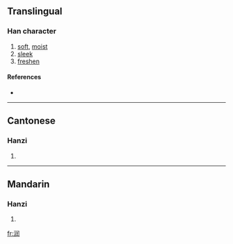{{also|潤}}
==Translingual==

===Han character===
{{Han char|rn=85|rad=水|as=07|sn=10|four=|canj=水中尸土 (ELSG)}}

# [[soft]], [[moist]]
# [[sleek]]
# [[freshen]]

====References====
* {{Han ref|kx=0627.311|hdz=31633.020|uh=6DA6|ud=28070}}

----

==Cantonese==

===Hanzi===
{{yue-hanzi|jyut=jeon<sup>6</sup>|y=yeuhn}}

# {{defn|Cantonese}}

----

==Mandarin==

===Hanzi===
{{cmn-hanzi|tra=潤|pin=[[rùn]] ([[run4]])|wg=jun<sup>4</sup>}}

# {{defn|Mandarin}}

[[fr:润]]